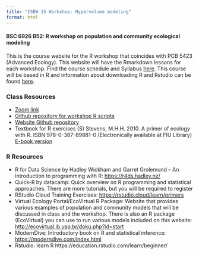```yaml
---
title: "ISBW 15 Workshop: Hypervolume modeling"
format: html
---
```


#### BSC 6926 B52: R workshop on population and community ecological modeling

This is the course website for the R workshop that coincides with PCB 5423 (Advanced Ecology). This website will have the Rmarkdown lessons for each workshop. Find the course schedule and Syllabus [here](sylb.html). This course will be based in R and information about downloading R and Rstudio can be found [here](comp.html).

### Class Resources

-   [Zoom link](https://fiu.zoom.us/j/94001884298?pwd=b25VZTh6eHFlOVdjRDhrbUV6OTBVZz09)
-   [Github repository for workshop R scripts](https://github.com/BSC6926-B52-Fall2023/workshopScripts)
-   [Website Github repository](https://github.com/BSC6926-B52-Fall2023/BSC6926-B52-Fall2023.github.io)
-   Textbook for R exercises (S) Stevens, M.H.H. 2010. A primer of ecology with R. ISBN 978-0-387-89881-0 (Electronically available at FIU Library) [E-book version](https://hankstevens.github.io/Primer-of-Ecology/)

### R Resources

-   R for Data Science by Hadley Wickham and Garret Grolemund -- An introduction to programming with R: <https://r4ds.hadley.nz/>\
-   Quick-R by datacamp: Quick overview on R programming and statistical approaches. There are more tutorials, but you will be required to register\
-   RStudio Cloud Training Exercises: <https://rstudio.cloud/learn/primers>\
-   Virtual Ecology Portal/EcoVirtual R Package: Website that provides various examples of population and community models that will be discussed in class and the workshop. There is also an R package (EcoVirtual) you can use to run various models included on this website: <http://ecovirtual.ib.usp.br/doku.php?id=start>\
-   ModernDive: Introductory book on R and statistical inference: <https://moderndive.com/index.html>
-   Rstudio: learn R https://education.rstudio.com/learn/beginner/

